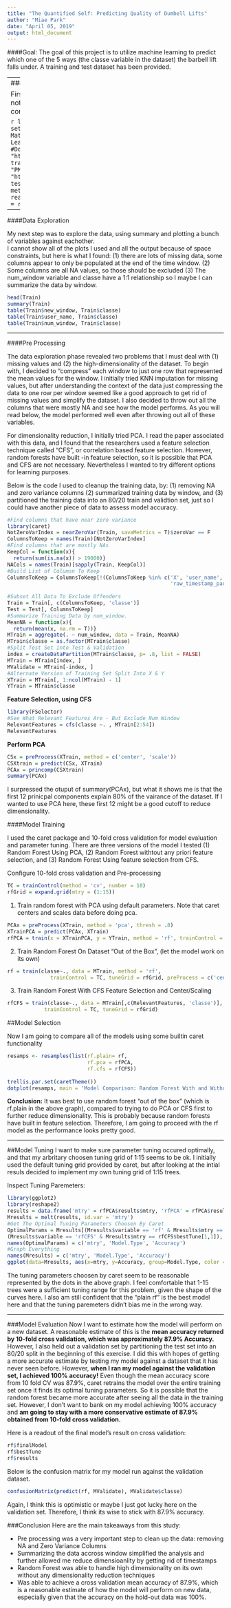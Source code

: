 ```yaml
---
title: "The Quantified Self: Predicting Quality of Dumbell Lifts"
author: "Miae Park"
date: "April 05, 2019"
output: html_document
---
```


####Goal:
The goal of this project is to utilize machine learning to predict which one of the 5 ways (the classe variable in the
dataset) the barbell lift falls under.  A training and test dataset has been provided.

---
###Setup

First, will setup the environment and download the dataset into R.  
I noticed that the data contained values of "#DIV/0!",
which I converted to NA upon importing the data.

```r
library(caret)
library(doMC)
registerDoMC(cores = 8)
set.seed(786)
setwd("~/Dropbox (AlixPartners)/Analtyics Materials Learning/Coursera/DataScience_Track/PracticalMachineLearning")
#Download data
trainurl = "https://d396qusza40orc.cloudfront.net/predmachlearn/pml-training.csv"
download.file(trainurl, destfile = "PMLtrain.csv", method = "curl")
testurl = "https://d396qusza40orc.cloudfront.net/predmachlearn/pml-testing.csv"
download.file(testurl, destfile = "PMLtest.csv", method = "curl")
#Read Into Data Frame
Train = read.csv("PMLtrain.csv", na.strings = c('#DIV/0!', 'NA'))
Test = read.csv("PMLtest.csv", na.strings = c('#DIV/0!', 'NA'))
```

---

####Data Exploration

My next step was to explore the data, using summary and plotting a bunch of variables against eachother.  
I cannot show all  of the plots I used and all the output because of space constraints, but here is what I found:  (1) there are lots of   missing data, some columns appear to only be populated at the end of the time window. (2) Some columns are all NA values, so   those should be excluded (3) The num_window variable and classe have a 1:1 relationship so I maybe I can summarize the  data  by window. 


```r
head(Train)
summary(Train)
table(Train$new_window, Train$classe)
table(Train$user_name, Train$classe)
table(Train$num_window, Train$classe)
```

---

####Pre Processing

The data exploration phase revealed two problems that I must deal with (1) missing values and (2) the high-dimensionality of 
the dataset.  To begin with, I decided to "compress" each window to just one row that represented the mean values for the
window.  I initially tried KNN imputation for missing values, but after understanding the context of the data just
compressing the data to one row per window seemed like a good approach to get rid of missing values and simplify the 
dataset.  I also decided to throw out all the columns that were mostly NA and see how the model performs.  As you will read 
below, the model performed well even after throwing out all of these variables.  

For dimensionality reduction, I initially tried PCA.  I read the paper associated with this data, and I found that the
researchers used a feature selection technique called "CFS", or correlation based feature selection.  However, random
forests have built -in feature selection, so it is possible that PCA and CFS are not necessary.  Nevertheless I wanted to
try different options for learning purposes.

Below is the code I used to cleanup the training data, by: (1) removing NA and zero variance columns (2) summarized training
data by window, and (3) partitioned the training data into an 80/20 train and validtion set, just so I could have another
piece of data to assess model accuracy. 

```r
#Find columns that have near zero variance
library(caret)
NotZeroVarIndex = nearZeroVar(Train, saveMetrics = T)$zeroVar == F
ColumnsToKeep = names(Train)[NotZeroVarIndex]
#Find columns that are mostly NAs
KeepCol = function(x){
  return(sum(is.na(x)) > 19000)}
NACols = names(Train)[sapply(Train, KeepCol)]
#Build List of Columsn To Keep
ColumnsToKeep = ColumnsToKeep[!(ColumnsToKeep %in% c('X', 'user_name', 'cvtd_timestamp', 'new_window', 
                                                     'raw_timestamp_part_1', 'raw_timestamp_part_2', 'classe', NACols))]
                                                     
#Subset All Data To Exclude Offenders
Train = Train[, c(ColumnsToKeep, 'classe')]
Test = Test[, ColumnsToKeep]
#Summarize Training Data by num_window.  
MeanNA = function(x){
  return(mean(x, na.rm = T))}
MTrain = aggregate(. ~ num_window, data = Train, MeanNA)
MTrain$classe = as.factor(MTrain$classe)
#Split Test Set into Test & Validation
index = createDataPartition(MTrain$classe, p= .8, list = FALSE)
MTrain = MTrain[index, ]
MValidate = MTrain[-index, ]
#Alternate Version of Training Set Split Into X & Y
XTrain = MTrain[, 1:ncol(MTrain) - 1]
YTrain = MTrain$classe
```


**Feature Selection, using CFS**  

```r
library(FSelector)
#See What Relevant Features Are - But Exclude Num Window
RelevantFeatures = cfs(classe ~. , MTrain[2:54])
RelevantFeatures
```

**Perform PCA**
```r
CSx = preProcess(XTrain, method = c('center', 'scale'))
CSXtrain = predict(CSx, XTrain)
PCAx = princomp(CSXtrain)
summary(PCAx)
```
I surpressed the otuput of summary(PCAx), but what it shows me is that the first 12 prinicpal components explain 80% of the
vairance of the dataset.  If I wanted to use PCA here, these first 12 might be a good cutoff to reduce dimensionality.


####Model Training

I used the caret package and 10-fold cross validation for model evaluation and parameter tuning.  There are three versions 
of the model I tested (1) Random Forest Using PCA, (2) Random Forest withtout any priori feature selection, and (3) Random
Forest Using feature selection from CFS.

Configure 10-fold cross validation and Pre-processing
```r
TC = trainControl(method = 'cv', number = 10)
rfGrid = expand.grid(mtry = (1:15))
```

1. Train random forest with PCA using default parameters.  Note that caret centers and scales data before doing pca. 
```r
PCAx = preProcess(XTrain, method = 'pca', thresh = .8)
XTrainPCA = predict(PCAx, XTrain)
rfPCA = train(x = XTrainPCA, y = YTrain, method = 'rf', trainControl = TC, tuneGrid = rfGrid)
```


2. Train Random Forest On Dataset "Out of the Box", (let the model work on its own)
```r
rf = train(classe~., data = MTrain, method = 'rf',
              trainControl = TC, tuneGrid = rfGrid, preProcess = c('center', 'scale'))
```

3. Train Random Forest With CFS Feature Selection and Center/Scaling

```r
rfCFS = train(classe~., data = MTrain[,c(RelevantFeatures, 'classe')], method = 'rf', preProcess = c('center', 'scale'),  
            trainControl = TC, tuneGrid = rfGrid)
```


##Model Selection

Now I am going to compare all of the models using some builtin caret functionality
```r
resamps <- resamples(list(rf.plain= rf,
                          rf.pca = rfPCA,
                          rf.cfs = rfCFS))
                          
trellis.par.set(caretTheme())
dotplot(resamps, main = 'Model Comparison: Random Forest With and Without Feature Selection', ylab = 'Model Used')  
```

**Conclusion:** It was best to use random forest "out of the box" (which is rf.plain in the above graph), compared to trying
to do PCA or CFS first to further reduce dimensionality.  This is probably because random forests have built in feature
selection.  Therefore, I am going to proceed with the rf model as the performance looks pretty good.

---

##Model Tuning
I want to make sure parameter tuning occured optimally, and that my arbritary choosen tuning grid of 1:15 seems to be ok. I
initially used the default tuning 
grid provided by caret, but after looking at the intial resuls decided to implement my own tuning grid of 1:15 trees.

Inspect Tuning Paremeters:
```r
library(ggplot2)
library(reshape2)
results = data.frame('mtry' = rfPCA$results$mtry, 'rfPCA' = rfPCA$results$Accuracy, 'rfCFS' = rfCFS$results$Accuracy, 'rf' =   rf$results$Accuracy)
Mresults = melt(results, id.var = 'mtry')
#Get The Optimal Tuning Parameters Choosen By Caret
OptimalParams = Mresults[(Mresults$variable == 'rf' & Mresults$mtry == rf$bestTune[1,1]) | (Mresults$variable == 'rfPCA' &  Mresults$mtry == rfPCA$bestTune[1,1]) |
(Mresults$variable == 'rfCFS' & Mresults$mtry == rfCFS$bestTune[1,1]), ]
names(OptimalParams) = c('mtry', 'Model.Type', 'Accuracy')
#Graph Everything
names(Mresults) = c('mtry', 'Model.Type', 'Accuracy')
ggplot(data=Mresults, aes(x=mtry, y=Accuracy, group=Model.Type, color = Model.Type)) + geom_line() + ggtitle('Random Forest  Models Compared -Tuning Parameters\n Dots Are Optimal Tuning Paremeters Choosen by Caret') + geom_point(data = OptimalParams, size = 5, label = OptimalParams$mtry) 
```


The tuning parameters choosen by caret seem to be reasonable represented by the dots in the above graph.
I feel comfortable that 1-15 trees were a sufficient tuning range for this problem, given the shape of the curves here. I
also am still confident that the "plain rf"
 is the best model here and that the tuning paremeters didn't bias me in the wrong way.

---

###Model Evaluation
Now I want to estimate how the model will perform on a new dataset.  A reasonable estimate of this is the **mean accuracy
returned by 10-fold cross validation, which was approximately 87.9% Accuracy. **  However, I also held out a validation set
by partitioning the test set into an 80/20 split in the beginning of this exercise.  I did this with hopes of getting a more
accurate estimate by testing my model against a dataset that it has never seen before.
However, **when I ran my model against the validation set, I achieved 100% accuracy!**   Even though the mean accuracy score
from 10 fold CV was 87.9%, caret retrains the model over the entire training set once it finds its optimal tuning 
parameters.  So it is possible that the random forest became more accurate after seeing all the data in the training set.
However, I don't want to bank on my model achieving 100% accuracy and **am going to stay with a more conservative estimate
of 87.9% obtained from 10-fold cross validation.** 

Here is a readout of the final model's result on cross validation:

```r
rf$finalModel
rf$bestTune
rf$results
```


Below is the confusion matrix for my model run against the validation dataset. 
```r
confusionMatrix(predict(rf, MValidate), MValidate$classe)
```
Again, I think this is optimistic or maybe I just got lucky here on the validation set.  Therefore, I think its wise to
stick with 87.9% accuracy. 

###Conclusion
Here are the main takeaways from this study:

- Pre processing was a very important step to clean up the data:  removing NA and Zero Variance Columns
- Summarizing the data accross window simplified the analysis and further allowed me reduce dimensioanlity by getting rid of 
timestamps
- Random Forest was able to handle high dimensionality on its own without any dimensionality reduction techniques
- Was able to achieve a cross validation mean accuracy of 87.9%, which is a reasonable estimate of how the model will
perform on new data, especially given that the accuracy on the hold-out data was 100%.






